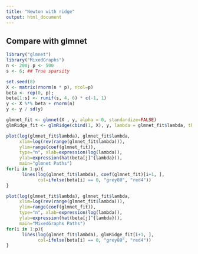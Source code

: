 ```yaml
---
title: "Newton with ridge"
output: html_document
---
```


## Compare with glmnet
```R
library("glmnet")
library("MixedGraphs")
n <- 200; p <- 500
s <- 6; ## True sparsity

set.seed(8)
X <- matrix(rnorm(n * p), ncol=p)
beta <- rep(0, p);
beta[1:s] <- runif(s, 4, 6) * c(-1, 1)
y <- X %*% beta + rnorm(n)
y <- y / sd(y)

glmnet_fit <- glmnet(X , y, alpha = 0, standardize=FALSE)
glmRidge_fit <- glmRidge(cbind(1, X), y, lambda = glmnet_fit$lambda, thresh = 1, intercept = TRUE)
```
```R
plot(log(glmnet_fit$lambda), glmnet_fit$lambda,
     xlim=log(rev(range(glmnet_fit$lambda))),
     ylim=range(coef(glmnet_fit)),
     type="n", xlab=expression(log(lambda)),
     ylab=expression(hat(beta[j]^{lambda})),
     main="glmnet Paths")
for(i in 1:p){
      lines(log(glmnet_fit$lambda), coef(glmnet_fit)[i+1, ],
            col=ifelse(beta[i] == 0, "grey80", "red4"))
}

plot(log(glmnet_fit$lambda), glmnet_fit$lambda,
     xlim=log(rev(range(glmnet_fit$lambda))),
     ylim=range(coef(glmnet_fit)),
     type="n", xlab=expression(log(lambda)),
     ylab=expression(hat(beta[j]^{lambda})),
     main="MixedGraphs Paths")
for(i in 1:p){
      lines(log(glmnet_fit$lambda), glmRidge_fit[i+1, ],
            col=ifelse(beta[i] == 0, "grey80", "red4"))
}

```
